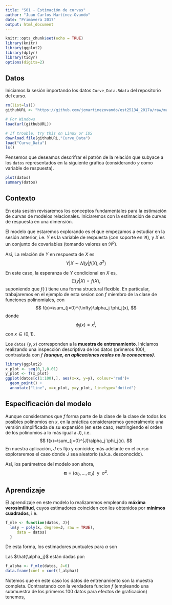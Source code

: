 ```yaml
---
title: "S01 - Estimación de curvas"
author: "Juan Carlos Martínez-Ovando"
date: "Primavera 2017"
output: html_document
---
```


```r
knitr::opts_chunk$set(echo = TRUE)
library(knitr)
library(ggplot2)
library(dplyr)
library(tidyr)
options(digits=2)
```

## Datos

Iniciamos la sesión importando los datos `Curve_Data.Rdata` del repositorio del curso.

```r
rm(list=ls())
githubURL <- "https://github.com/jcmartinezovando/est25134_2017a/raw/master/datos/Curve_Data.RData"

# For Windows
load(url(githubURL))

# If trouble, try this on Linux or iOS
download.file(githubURL,"Curve_Data")
load("Curve_Data")
ls()
```

Pensemos que deseamos descrifrar el patrón de la relación que subyace a los `datos` representados en la siguiente gráfica (considerando $y$ como variable de respuesta).

```r
plot(datos)
summary(datos)
```

## Contexto

En esta sesión revisaremos los conceptos fundamentales para la estimación de curvas de modelos relacionales. Iniciaremos con la estimación de curvas de respuesta en una dimensión.

El modelo que estaremos explorando es el que empezamos a estudiar en la sesión anterior, i.e. $Y$ es la variable de respuesta (con soporte en $\Re$), y $X$ es un conjunto de covariables (tomando valores en $\Re^p$).

Así, La relación de $Y$ en respuesta de $X$ es
$$
Y|X \sim N(y|f(X),\sigma^2)
$$

En este caso, la esperanza de $Y$ condicional en $X$ es,
$$
\mathbb{E}(y|X)=f(X),
$$
suponiendo que $f(\cdot)$ tiene una forma structural flexible. En particular, trabajaremos en el ejemplo de esta sesion con $f$ miembro de la clase de funciones polinomiales, con
$$
f(x)=\sum_{j=0}^{\infty}\alpha_j \phi_j(x),
$$
donde 
$$
\phi_j(x)=x^{j},
$$
con $x\in (0,1)$.

Los `datos` $(y,x)$ corresponden a la **muestra de entrenamiento**. Iniciamos realizando una inspección descriptiva de los datos (primeros 100), contrastada con $f$ ***(aunque, en aplicaciones reales no la conocemos)***.

```r
library(ggplot2)
x_plot <- seq(0,1,0.01)
y_plot <- f(x_plot)
ggplot(datos[c(1:100),], aes(x=x, y=y), colour='red')+
  geom_point() +
  annotate("line", x=x_plot, y=y_plot, linetype="dotted")
```

## Especificación del modelo

Aunque consideramos que $f$ forma parte de la clase de la clase de todos los posibles polinomios en $x$, en la práctica consideraremos generalmente una versión simplificada de su expansión (en este caso, restringiendo el orden de los polinomios a lo más igual a $J$), i.e.
$$
f(x)=\sum_{j=0}^{J}\alpha_j \phi_j(x).
$$
En nuestra aplicación, $J$ es fijo y conicido; más adelante en el curso exploraremos el caso donde $J$ sea aleatorio (a.k.a. desconocido).

Así, los parámetros del modelo son ahora,
$$
\boldsymbol{\alpha}=(\alpha_0,\ldots,\alpha_J) \ \ \text{y} \ \ \sigma^2.
$$

## Aprendizaje

El aprendizaje en este modelo lo realizaremos empleando **máxima verosimilitud**, cuyos estimadores coinciden con los obtenidos por **mínimos cuadrados**, i.e.

```r
f_mle <- function(datos, J){
  lm(y ~ poly(x, degree=J, raw = TRUE), 
     data = datos)
  }
```

De esta forma, los estimadores puntuales para $\alpha$ son


Las $\hat{\alpha_j}$ están dadas por:

```r
f_alpha <- f_mle(datos, J=6)
data.frame(coef = coef(f_alpha))
```

Notemos que en este caso los datos de entrenamiento son la muestra completa. Contrastando con la verdadera funcion $f$ (empleando una submuestra de los primeros 100 datos para efectos de graficacion) tenemos,
